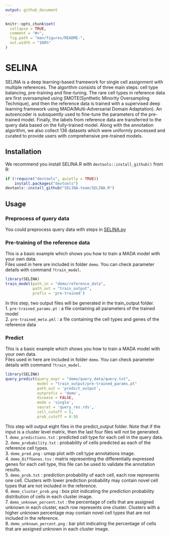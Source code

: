```yaml
---
output: github_document
---
```


<!-- README.md is generated from README.Rmd. Please edit that file -->

```r
knitr::opts_chunk$set(
  collapse = TRUE,
  comment = "#>",
  fig.path = "man/figures/README-",
  out.width = "100%"
)
```

# SELINA

<!-- badges: start -->
<!-- badges: end -->

SELINA is a deep learning-based framework for single cell assignment with multiple references. The algorithm consists of three main steps: cell type balancing, pre-training and fine-tuning. The rare cell types in reference data are first oversampled using SMOTE(Synthetic Minority Oversampling Technique), and then the reference data is trained with a supervised deep learning framework using MADA(Multi-Adversarial Domain Adaptation). An autoencoder is subsquently used to fine-tune the parameters of the pre-trained model. Finally, the labels from reference data are transferred to the query data based on the fully-trained model. Along with the annotation algorithm, we also collect 136 datasets which were uniformly processed and curated to provide users with comprehensive pre-trained models.

## Installation

We recommend you install SELINA.R with `devtools::install_github()` from R:

``` r
if (!require("devtools", quietly = TRUE))
    install.packages("devtools")
devtools::install_github("SELINA-team/SELINA.R")
```
## Usage  
### Preprocess of query data  

You could preprocess query data with steps in [SELINA.py](https://github.com/SELINA-team/SELINA.py#preprocess-of-query-data) 


### Pre-training of the reference data  
This is a basic example which shows you how to train a MADA model with your own data.  
Files used in here are included in folder `demo`. You can check parameter details with command `?train_model`.
```r
library(SELINA)
train_model(path_in = "demo/reference_data",
            path_out = "train_output",
            prefix = 'pre-trained')
```
In this step, two output files will be generated in the train_output folder.  
1. `pre-trained_params.pt` : a file containing all parameters of the trained model  
2. `pre-trained_meta.pkl` : a file containing the cell types and genes of the reference data

### Predict  
This is a basic example which shows you how to train a MADA model with your own data.  
Files used in here are included in folder `demo`. You can check parameter details with command `?train_model`.
```r
library(SELINA)
query_predict(query_expr = "demo/query_data/query.txt",
              model = "train_output/pre-trained_params.pt"
              path_out = 'predict_output',
              outprefix = 'demo', 
              disease = FALSE, 
              mode = 'single',
              seurat = 'query_res.rds',
              cell_cutoff = 5,
              prob_cutoff = 0.9)
```
This step will output eight files in the predict_output folder. Note that if the input is a cluster level matrix, then the last four files will not be generated.  
1. `demo_predictions.txt` : predicted cell type for each cell in the query data.  
2. `demo_probability.txt` : probability of cells predicted as each of the reference cell types.  
3. `demo_pred.png` : umap plot with cell type annotations image.  
4. `demo_DiffGenes.tsv` : matrix representing the differentially expressed genes for each cell type, this file can be used to validate the annotation results.  
5. `demo_prob.txt` : prediction probability of each cell, each row represents one cell. Clusters with lower prediction probability may contain novel cell types that are not included in the reference.  
6. `demo_cluster_prob.png` : box plot indicating the prediction probability distribution of cells in each cluster image.  
7. `demo_unknown_percent.txt` : the percentage of cells that are assigned unknown in each cluster, each row represents one cluster. Clusters with a higher unknown percentage may contain novel cell types that are not included in the reference.  
8. `demo_unknown_percent.png` : bar plot indicating the percentage of cells that are assigned unknown in each cluster image.  
